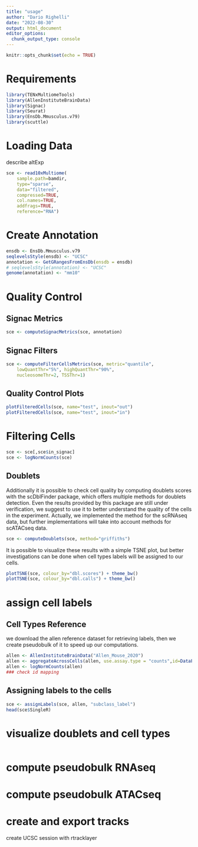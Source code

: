 ```yaml
---
title: "usage"
author: "Dario Righelli"
date: "2022-08-30"
output: html_document
editor_options: 
  chunk_output_type: console
---
```


```r
knitr::opts_chunk$set(echo = TRUE)
```

# Requirements

```r
library(TENxMultiomeTools)
library(AllenInstituteBrainData)
library(Signac)
library(Seurat)
library(EnsDb.Mmusculus.v79)
library(scuttle)
```

# Loading Data

describe altExp 

```r
sce <- read10xMultiome(
    sample.path=bamdir,
    type="sparse",
    data="filtered",
    compressed=TRUE,
    col.names=TRUE,
    addfrags=TRUE,
    reference="RNA")
```

# Create Annotation

```r
ensdb <- EnsDb.Mmusculus.v79
seqlevelsStyle(ensdb) <- "UCSC"
annotation <- GetGRangesFromEnsDb(ensdb = ensdb)
# seqlevelsStyle(annotation) <- "UCSC"
genome(annotation) <- "mm10"
```


# Quality Control

## Signac Metrics

```r
sce <- computeSignacMetrics(sce, annotation)
```

## Signac Filters

```r
sce <- computeFilterCellsMetrics(sce, metric="quantile",
    lowQuantThr="5%", highQuantThr="90%",
    nucleosomeThr=2, TSSThr=1)
```

## Quality Control Plots

```r
plotFilteredCells(sce, name="test", inout="out")
plotFilteredCells(sce, name="test", inout="in")
```



# Filtering Cells

```r
sce <- sce[,sce$in_signac]
sce <- logNormCounts(sce)
```


## Doublets

Additionally it is possible to check cell quality by computing doublets scores
with the scDblFinder package, which offers multiple methods for doublets 
detection.
Even the results provided by this package are still under verification,
we suggest to use it to better understand the quality of the cells in the 
experiment.
Actually, we implemented the method for the scRNAseq data, but further 
implementations will take into account methods for scATACseq data.

```r
sce <- computeDoublets(sce, method="griffiths")
```

It is possible to visualize these results with a simple TSNE plot, but better
investigations can be done when cell types labels will be assigned to our cells.

```r
plotTSNE(sce, colour_by="dbl.scores") + theme_bw()
plotTSNE(sce, colour_by="dbl.calls") + theme_bw()
```


# assign cell labels

## Cell Types Reference

we download the allen reference dataset for retrieving labels, then we create pseudobulk of it to speed up our computations.

```r
allen <- AllenInstituteBrainData("Allen_Mouse_2020")
allen <- aggregateAcrossCells(allen, use.assay.type = "counts",id=DataFrame(label=allen$subclass_label))
allen <- logNormCounts(allen)
### check id mapping
```

## Assigning labels to the cells 

```r
sce <- assignLabels(sce, allen, "subclass_label")
head(sce$SingleR)
```

# visualize doublets and cell types

```r

```

# compute pseudobulk RNAseq

# compute pseudobulk ATACseq


# create and export tracks

create UCSC session with rtracklayer





